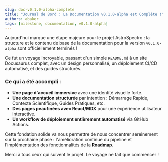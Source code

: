 ```yaml
---
slug: doc-v0.1.0-alpha-complete
title: "Journal de Bord : La Documentation v0.1.0-alpha est Complète !"
authors: abaker
tags: [milestone, documentation, v0.1.0-alpha]
---
```


Aujourd'hui marque une étape majeure pour le projet AstroSpectro : la structure et le contenu de base de la documentation pour la version `v0.1.0-alpha` sont officiellement terminés !

<!--truncate-->

Ce fut un voyage incroyable, passant d'un simple `README.md` à un site Docusaurus complet, avec un design personnalisé, un déploiement CI/CD automatisé, et des guides structurés.

### Ce qui a été accompli :

-   **Une page d'accueil immersive** avec une identité visuelle forte.
-   **Une documentation structurée** par intention : Démarrage Rapide, Contexte Scientifique, Guides Pratiques, etc.
-   **Des pages peaufinées avec React/MDX** pour une expérience utilisateur interactive.
-   **Un workflow de déploiement entièrement automatisé** via GitHub Actions.

Cette fondation solide va nous permettre de nous concentrer sereinement sur la prochaine phase : l'amélioration continue du pipeline et l'implémentation des fonctionnalités de la **[Roadmap](/docs/community/roadmap)**.

Merci à tous ceux qui suivent le projet. Le voyage ne fait que commencer !